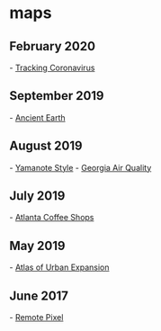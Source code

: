 
= maps =

== February 2020 ==
- [[https://bnonews.com/index.php/2020/02/the-latest-coronavirus-cases/|Tracking Coronavirus]]
== September 2019 ==
- [[http://dinosaurpictures.org/ancient-earth#240|Ancient Earth]]
== August 2019 ==
- [[http://yamanote.style/#|Yamanote Style]]
- [[https://epd.georgia.gov/air/how-we-monitor-air-quality|Georgia Air Quality]]
== July 2019 ==
- [[https://www.atlantacoffeeshops.com/|Atlanta Coffee Shops]]
== May 2019 ==
- [[http://atlasofurbanexpansion.org|Atlas of Urban Expansion]]
== June 2017 ==
- [[https://remotepixel.ca|Remote Pixel]]
